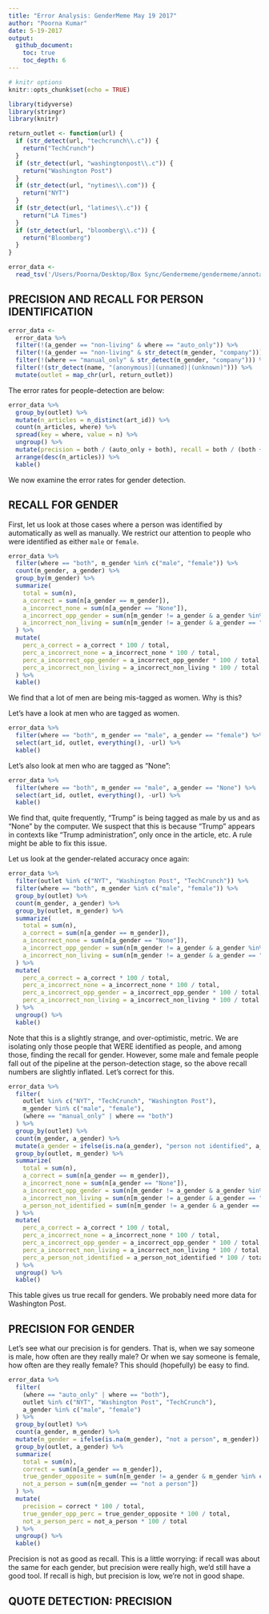 ```yaml
---
title: "Error Analysis: GenderMeme May 19 2017"
author: "Poorna Kumar"
date: 5-19-2017
output: 
  github_document:
    toc: true
    toc_depth: 6
---
```


```r
# knitr options
knitr::opts_chunk$set(echo = TRUE)
```


```r
library(tidyverse)
library(stringr)
library(knitr)

return_outlet <- function(url) {
  if (str_detect(url, "techcrunch\\.c")) {
    return("TechCrunch")
  }
  if (str_detect(url, "washingtonpost\\.c")) {
    return("Washington Post")
  }
  if (str_detect(url, "nytimes\\.com")) {
    return("NYT")
  } 
  if (str_detect(url, "latimes\\.c")) {
    return("LA Times")
  }
  if (str_detect(url, "bloomberg\\.c")) {
    return("Bloomberg")
  }
}

error_data <- 
  read_tsv('/Users/Poorna/Desktop/Box Sync/Gendermeme/gendermeme/annotated/manual/ann_dump_Fri_May_19_05_26_48_2017.tsv')
```

## PRECISION AND RECALL FOR PERSON IDENTIFICATION

```r
error_data <-
  error_data %>% 
  filter(!(a_gender == "non-living" & where == "auto_only")) %>%
  filter(!(a_gender == "non-living" & str_detect(m_gender, "company"))) %>% 
  filter(!(where == "manual_only" & str_detect(m_gender, "company"))) %>% 
  filter(!(str_detect(name, "(anonymous)|(unnamed)|(unknown)"))) %>% 
  mutate(outlet = map_chr(url, return_outlet))
```

The error rates for people-detection are below:

```r
error_data %>% 
  group_by(outlet) %>% 
  mutate(n_articles = n_distinct(art_id)) %>% 
  count(n_articles, where) %>% 
  spread(key = where, value = n) %>% 
  ungroup() %>% 
  mutate(precision = both / (auto_only + both), recall = both / (both + manual_only)) %>% 
  arrange(desc(n_articles)) %>% 
  kable()
```

We now examine the error rates for gender detection.

## RECALL FOR GENDER

First, let us look at those cases where a person was identified by automatically
as well as manually. We restrict our attention to people who were identified as
either `male` or `female`.

```r
error_data %>% 
  filter(where == "both", m_gender %in% c("male", "female")) %>% 
  count(m_gender, a_gender) %>% 
  group_by(m_gender) %>% 
  summarize(
    total = sum(n), 
    a_correct = sum(n[a_gender == m_gender]), 
    a_incorrect_none = sum(n[a_gender == "None"]),
    a_incorrect_opp_gender = sum(n[m_gender != a_gender & a_gender %in% c("male", "female")]),
    a_incorrect_non_living = sum(n[m_gender != a_gender & a_gender == "non-living"])
  ) %>% 
  mutate(
    perc_a_correct = a_correct * 100 / total,
    perc_a_incorrect_none = a_incorrect_none * 100 / total,
    perc_a_incorrect_opp_gender = a_incorrect_opp_gender * 100 / total,
    perc_a_incorrect_non_living = a_incorrect_non_living * 100 / total
  ) %>% 
  kable()
```


We find that a lot of men are being mis-tagged as women. Why is this?

Let's have a look at men who are tagged as women.

```r
error_data %>% 
  filter(where == "both", m_gender == "male", a_gender == "female") %>% 
  select(art_id, outlet, everything(), -url) %>% 
  kable()
```

Let's also look at men who are tagged as "None":

```r
error_data %>% 
  filter(where == "both", m_gender == "male", a_gender == "None") %>% 
  select(art_id, outlet, everything(), -url) %>% 
  kable()

```


We find that, quite frequently, "Trump" is being tagged as male by us and as "None"
by the computer. We suspect that this is because "Trump" appears in contexts like
"Trump administration", only once in the article, etc. A rule might be able to 
fix this issue.

Let us look at the gender-related accuracy once again:

```r
error_data %>% 
  filter(outlet %in% c("NYT", "Washington Post", "TechCrunch")) %>% 
  filter(where == "both", m_gender %in% c("male", "female")) %>% 
  group_by(outlet) %>% 
  count(m_gender, a_gender) %>% 
  group_by(outlet, m_gender) %>% 
  summarize(
    total = sum(n), 
    a_correct = sum(n[a_gender == m_gender]), 
    a_incorrect_none = sum(n[a_gender == "None"]),
    a_incorrect_opp_gender = sum(n[m_gender != a_gender & a_gender %in% c("male", "female")]),
    a_incorrect_non_living = sum(n[m_gender != a_gender & a_gender == "non-living"])
  ) %>% 
  mutate(
    perc_a_correct = a_correct * 100 / total,
    perc_a_incorrect_none = a_incorrect_none * 100 / total,
    perc_a_incorrect_opp_gender = a_incorrect_opp_gender * 100 / total,
    perc_a_incorrect_non_living = a_incorrect_non_living * 100 / total
  ) %>% 
  ungroup() %>% 
  kable()
```

Note that this is a slightly strange, and over-optimistic, metric. We are isolating 
only those people that WERE identified as people, and among those, finding the recall
for gender. However, some male and female people fall out of the pipeline at the person-detection
stage, so the above recall numbers are slightly inflated. Let's correct for this.

```r
error_data %>% 
  filter(
    outlet %in% c("NYT", "TechCrunch", "Washington Post"), 
    m_gender %in% c("male", "female"), 
    (where == "manual_only" | where == "both")
  ) %>% 
  group_by(outlet) %>% 
  count(m_gender, a_gender) %>% 
  mutate(a_gender = ifelse(is.na(a_gender), "person not identified", a_gender)) %>% 
  group_by(outlet, m_gender) %>% 
  summarize(
    total = sum(n), 
    a_correct = sum(n[a_gender == m_gender]), 
    a_incorrect_none = sum(n[a_gender == "None"]),
    a_incorrect_opp_gender = sum(n[m_gender != a_gender & a_gender %in% c("male", "female")]),
    a_incorrect_non_living = sum(n[m_gender != a_gender & a_gender == "non-living"]),
    a_person_not_identified = sum(n[m_gender != a_gender & a_gender == "person not identified"])
  ) %>% 
  mutate(
    perc_a_correct = a_correct * 100 / total,
    perc_a_incorrect_none = a_incorrect_none * 100 / total,
    perc_a_incorrect_opp_gender = a_incorrect_opp_gender * 100 / total,
    perc_a_incorrect_non_living = a_incorrect_non_living * 100 / total,
    perc_a_person_not_identified = a_person_not_identified * 100 / total
  ) %>% 
  ungroup() %>% 
  kable()
```

This table gives us true recall for genders. We probably need more data for Washington Post.

## PRECISION FOR GENDER

Let's see what our precision is for genders. That is, when we say someone is male,
how often are they really male? Or when we say someone is female, how often are they 
really female? This should (hopefully) be easy to find.

```r
error_data %>% 
  filter(
    (where == "auto_only" | where == "both"),
    outlet %in% c("NYT", "Washington Post", "TechCrunch"),
    a_gender %in% c("male", "female")
  ) %>% 
  group_by(outlet) %>% 
  count(a_gender, m_gender) %>% 
  mutate(m_gender = ifelse(is.na(m_gender), "not a person", m_gender)) %>% 
  group_by(outlet, a_gender) %>% 
  summarize(
    total = sum(n),
    correct = sum(n[a_gender == m_gender]),
    true_gender_opposite = sum(n[m_gender != a_gender & m_gender %in% c("male", "female")]),
    not_a_person = sum(n[m_gender == "not a person"])
  ) %>% 
  mutate(
    precision = correct * 100 / total,
    true_gender_opp_perc = true_gender_opposite * 100 / total,
    not_a_person_perc = not_a_person * 100 / total
  ) %>% 
  ungroup() %>% 
  kable()
```

Precision is not as good as recall. This is a little worrying: if recall was about 
the same for each gender, but precision were really high, we'd still have a good 
tool. If recall is high, but precision is low, we're not in good shape.

## QUOTE DETECTION: PRECISION

```r

```